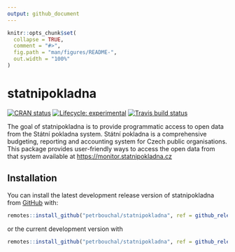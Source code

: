 ```yaml
---
output: github_document
---
```


<!-- README.md is generated from README.Rmd. Please edit that file -->

```r
knitr::opts_chunk$set(
  collapse = TRUE,
  comment = "#>",
  fig.path = "man/figures/README-",
  out.width = "100%"
)
```

# statnipokladna

<!-- badges: start -->
[![CRAN status](https://www.r-pkg.org/badges/version/statnipokladna)](https://CRAN.R-project.org/package=statnipokladna)
[![Lifecycle: experimental](https://img.shields.io/badge/lifecycle-experimental-orange.svg)](https://www.tidyverse.org/lifecycle/#experimental)
[![Travis build status](https://travis-ci.org/petrbouchal/statnipokladna.svg?branch=master)](https://travis-ci.org/petrbouchal/statnipokladna)
<!-- badges: end -->

The goal of statnipokladna is to provide programmatic access to open data from the Státní pokladna system. Státní pokladna is a comprehensive budgeting, reporting and accounting system for Czech public organisations. This package provides user-friendly ways to access the open data from that system available at <https://monitor.statnipokladna.cz> 

## Installation

You can install the latest development release version of statnipokladna from [GitHub](https://github.com/petrbouchal/statnipokladna) with:

``` r
remotes::install_github("petrbouchal/statnipokladna", ref = github_release())
```

or the current development version with

``` r
remotes::install_github("petrbouchal/statnipokladna", ref = github_release())
```
